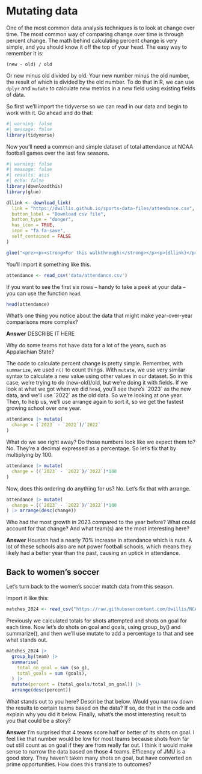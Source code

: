 # Mutating data

One of the most common data analysis techniques is to look at change over time. The most common way of comparing change over time is through percent change. The math behind calculating percent change is very simple, and you should know it off the top of your head. The easy way to remember it is:

`(new - old) / old`

Or new minus old divided by old. Your new number minus the old number, the result of which is divided by the old number. To do that in R, we can use `dplyr` and `mutate` to calculate new metrics in a new field using existing fields of data.

So first we'll import the tidyverse so we can read in our data and begin to work with it. Go ahead and do that:

```r
#| warning: false
#| message: false
library(tidyverse)
```

Now you'll need a common and simple dataset of total attendance at NCAA football games over the last few seasons.

```r
#| warning: false
#| message: false
#| results: asis
#| echo: false
library(downloadthis)
library(glue)

dllink <- download_link(
  link = "https://dwillis.github.io/sports-data-files/attendance.csv",
  button_label = "Download csv file",
  button_type = "danger",
  has_icon = TRUE,
  icon = "fa fa-save",
  self_contained = FALSE
)

glue("<pre><p><strong>For this walkthrough:</strong></p><p>{dllink}</p></pre>")

```

You'll import it something like this.

```r
attendance <- read_csv('data/attendance.csv')
```

If you want to see the first six rows -- handy to take a peek at your data -- you can use the function `head`.

```r
head(attendance)
```

What's one thing you notice about the data that might make year-over-year comparisons more complex?

**Answer** DESCRIBE IT HERE

Why do some teams not have data for a lot of the years, such as Appalachian State?

The code to calculate percent change is pretty simple. Remember, with `summarize`, we used `n()` to count things. With `mutate`, we use very similar syntax to calculate a new value using other values in our dataset. So in this case, we're trying to do (new-old)/old, but we're doing it with fields. If we look at what we got when we did `head`, you'll see there's \`2023\` as the new data, and we'll use \`2022\` as the old data. So we're looking at one year. Then, to help us, we'll use arrange again to sort it, so we get the fastest growing school over one year.

```r
attendance |> mutate(
  change = (`2023` - `2022`)/`2022`
) 
```

What do we see right away? Do those numbers look like we expect them to? No. They're a decimal expressed as a percentage. So let's fix that by multiplying by 100.

```r
attendance |> mutate(
  change = ((`2023` - `2022`)/`2022`)*100
) 
```

Now, does this ordering do anything for us? No. Let's fix that with arrange.

```r
attendance |> mutate(
  change = ((`2023` - `2022`)/`2022`)*100
) |> arrange(desc(change))
```

Who had the most growth in 2023 compared to the year before? What could account for that change? And what team(s) are the most interesting here?


**Answer** Houston had a nearly 70% increase in attendance which is nuts. A lot of these schools also are not power football schools, which means they likely had a better year than the past, causing an uptick in attendance.

## Back to women's soccer

Let's turn back to the women's soccer match data from this season.

Import it like this:

```r
matches_2024 <- read_csv("https://raw.githubusercontent.com/dwillis/NCAAWomensSoccerData/main/data/ncaa_womens_soccer_matchstats_2024.csv")
```

Previously we calculated totals for shots attempted and shots on goal for each time. Now let's do shots on goal and goals, using group_by() and summarize(), and then we'll use mutate to add a percentage to that and see what stands out.

```r
matches_2024 |> 
  group_by(team) |> 
  summarise(
    total_on_goal = sum (so_g),
    total_goals = sum (goals),
  ) |> 
  mutate(percent = (total_goals/total_on_goal)) |> 
  arrange(desc(percent))
```

What stands out to you here? Describe that below. Would you narrow down the results to certain teams based on the data? If so, do that in the code and explain why you did it below. Finally, what's the most interesting result to you that could be a story?

**Answer** I'm surprised that 4 teams score half or better of its shots on goal. I feel like that number would be low for most teams because shots from far out still count as on goal if they are from really far out. I think it would make sense to narrow the data based on those 4 teams. Efficency of JMU is a good story. They haven't taken many shots on goal, but have converted on prime opportunities. How does this translate to outcomes?

